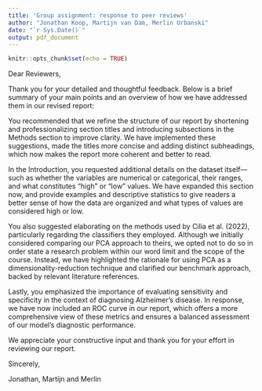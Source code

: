 ```yaml
---
title: 'Group assignment: response to peer reviews'
author: "Jonathan Koop, Martijn van Dam, Merlin Urbanski"
date: "`r Sys.Date()`"
output: pdf_document
---
```


```r
knitr::opts_chunk$set(echo = TRUE)
```

Dear Reviewers,

Thank you for your detailed and thoughtful feedback. Below is a brief summary of your main points and an overview of how we have addressed them in our revised report:

You recommended that we refine the structure of our report by shortening and professionalizing section titles and introducing subsections in the Methods section to improve clarity. We have implemented these suggestions, made the titles more concise and adding distinct subheadings, which now makes the report more coherent and better to read.

In the Introduction, you requested additional details on the dataset itself—such as whether the variables are numerical or categorical, their ranges, and what constitutes “high” or “low” values. We have expanded this section now, and provide examples and descriptive statistics to give readers a better sense of how the data are organized and what types of values are considered high or low.

You also suggested elaborating on the methods used by Cilia et al. (2022), particularly regarding the classifiers they employed. Although we initially considered comparing our PCA approach to theirs, we opted not to do so in order state a research problem within our word limit and the scope of the course. Instead, we have highlighted the rationale for using PCA as a dimensionality-reduction technique and clarified our benchmark approach, backed by relevant literature references.

Lastly, you emphasized the importance of evaluating sensitivity and specificity in the context of diagnosing Alzheimer’s disease. In response, we have now included an ROC curve in our report, which offers a more comprehensive view of these metrics and ensures a balanced assessment of our model’s diagnostic performance.

We appreciate your constructive input and thank you for your effort in reviewing our report.

Sincerely,

Jonathan, Martijn and Merlin
